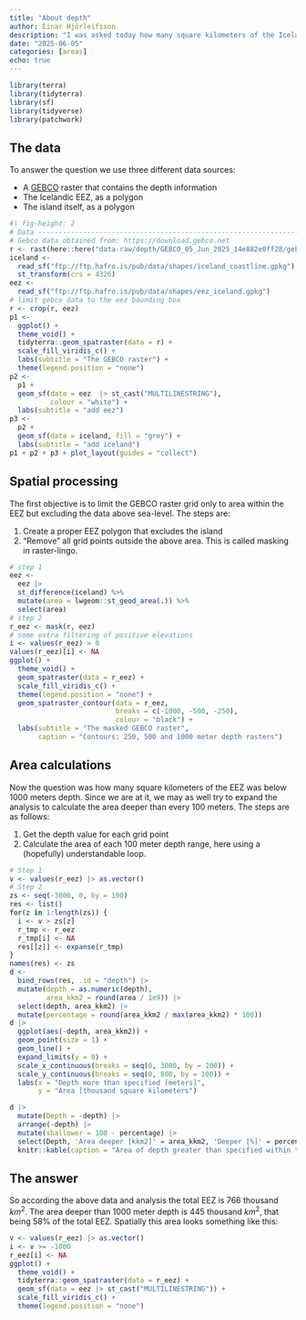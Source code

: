 ```yaml
---
title: "About depth"
author: Einar Hjörleifsson
description: "I was asked today how many square kilometers of the Icelandic EEZ was below 1000 meters depth. Here a short code-note of the answer is provided."
date: "2025-06-05"
categories: [areas]
echo: true
---
```


```r
library(terra)
library(tidyterra)
library(sf)
library(tidyverse)
library(patchwork)
```

## The data

To answer the question we use three different data sources:

* A [GEBCO](https://download.gebco.net) raster that contains the depth information
* The Icelandic EEZ, as a polygon
* The island itself, as a polygon

```r
#| fig-height: 2
# Data -------------------------------------------------------------------------
# Gebco data obtained from: https://download.gebco.net
r <- rast(here::here("data-raw/depth/GEBCO_05_Jun_2025_14e882e0ff28/gebco_2024_n73.3887_s51.2402_w-36.8262_e-1.8457.tif"))
iceland <-
  read_sf("ftp://ftp.hafro.is/pub/data/shapes/iceland_coastline.gpkg") %>% 
  st_transform(crs = 4326)
eez <- 
  read_sf("ftp://ftp.hafro.is/pub/data/shapes/eez_iceland.gpkg")
# limit gebco data to the eez bounding box
r <- crop(r, eez)
p1 <- 
  ggplot() +
  theme_void() +
  tidyterra::geom_spatraster(data = r) +
  scale_fill_viridis_c() +
  labs(subtitle = "The GEBCO raster") +
  theme(legend.position = "none")
p2 <- 
  p1 +
  geom_sf(data = eez  |> st_cast("MULTILINESTRING"),
          colour = "white") +
  labs(subtitle = "add eez")
p3 <- 
  p2 +
  geom_sf(data = iceland, fill = "grey") +
  labs(subtitle = "add iceland")
p1 + p2 + p3 + plot_layout(guides = "collect")
```

## Spatial processing

The first objective is to limit the GEBCO raster grid only to area within the EEZ but excluding the data above sea-level. The steps are:

1. Create a proper EEZ polygon that excludes the island
2. "Remove" all grid points outside the above area. This is called masking in raster-lingo.


```r
# step 1
eez <- 
  eez |> 
  st_difference(iceland) %>% 
  mutate(area = lwgeom::st_geod_area(.)) %>% 
  select(area)
# step 2
r_eez <- mask(r, eez)
# some extra filtering of positive elevations
i <- values(r_eez) > 0
values(r_eez)[i] <- NA
ggplot() +
  theme_void() +
  geom_spatraster(data = r_eez) +
  scale_fill_viridis_c() +
  theme(legend.position = "none") +
  geom_spatraster_contour(data = r_eez,
                          breaks = c(-1000, -500, -250),
                          colour = "black") +
  labs(subtitle = "The masked GEBCO raster",
       caption = "Contours: 250, 500 and 1000 meter depth rasters")
```

## Area calculations

Now the question was how many square kilometers of the EEZ was below 1000 meters depth. Since we are at it, we may as well try to expand the analysis to calculate the area deeper than every 100 meters. The steps are as follows:

1. Get the depth value for each grid point
2. Calculate the area of each 100 meter depth range, here using a (hopefully) understandable loop.


```r
# Step 1
v <- values(r_eez) |> as.vector()
# Step 2
zs <- seq(-3000, 0, by = 100)
res <- list()
for(z in 1:length(zs)) {
  i <- v > zs[z]
  r_tmp <- r_eez
  r_tmp[i] <- NA
  res[[z]] <- expanse(r_tmp)
}
names(res) <- zs
d <- 
  bind_rows(res, .id = "depth") |> 
  mutate(depth = as.numeric(depth),
         area_kkm2 = round(area / 1e9)) |> 
  select(depth, area_kkm2) |> 
  mutate(percentage = round(area_kkm2 / max(area_kkm2) * 100))
d |> 
  ggplot(aes(-depth, area_kkm2)) +
  geom_point(size = 1) +
  geom_line() +
  expand_limits(y = 0) +
  scale_x_continuous(breaks = seq(0, 3000, by = 200)) +
  scale_y_continuous(breaks = seq(0, 800, by = 100)) +
  labs(x = "Depth more than specified [meters]",
       y = "Area [thousand square kilometers")

d |> 
  mutate(Depth = -depth) |> 
  arrange(-depth) |> 
  mutate(shallower = 100 - percentage) |> 
  select(Depth, 'Area deeper [kkm2]' = area_kkm2, 'Deeper [%]' = percentage, 'Shallower [%]' = shallower) |> 
  knitr::kable(caption = "Area of depth greater than specified within the Icelandic EEZ and percentage deeper and shallower.")
```

## The answer

So according the above data and analysis the total EEZ is 766 thousand $km^2$. The area deeper than 1000 meter depth is 445 thousand $km^2$, that being 58% of the total EEZ. Spatially this area looks something like this:

```r
v <- values(r_eez) |> as.vector()
i <- v >= -1000
r_eez[i] <- NA
ggplot() +
  theme_void() +
  tidyterra::geom_spatraster(data = r_eez) +
  geom_sf(data = eez |> st_cast("MULTILINESTRING")) +
  scale_fill_viridis_c() +
  theme(legend.position = "none")
```

